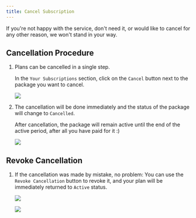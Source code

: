 ```yaml
---
title: Cancel Subscription
---
```



If you're not happy with the service, don't need it, or would like to cancel for any other reason, we won't stand in your way.

## Cancellation Procedure

<Steps>

1. Plans can be cancelled in a single step.

	In the `Your Subscriptions` section, click on the `Cancel` button next to the package you want to cancel.

	![](/assets/cancel1.png)

2. The cancellation will be done immediately and the status of the package will change to `Cancelled`.

	After cancellation, the package will remain active until the end of the active period, after all you have paid for it :)

	![](/assets/cancel2.png)

</Steps>

## Revoke Cancellation

<Steps>

1. If the cancellation was made by mistake, no problem: You can use the `Revoke Cancellation` button to revoke it, and your plan will be immediately returned to `Active` status.

	![](/assets/revoke1.png)

	![](/assets/revoke2.png)

</Steps>
